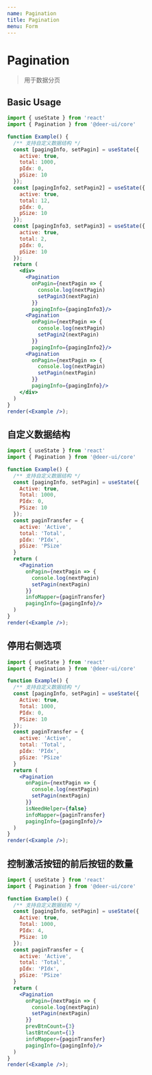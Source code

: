 ```yaml
---
name: Pagination
title: Pagination
menu: Form
---
```


# Pagination

> 用于数据分页

## Basic Usage

```jsx live noInline
import { useState } from 'react'
import { Pagination } from '@deer-ui/core'

function Example() {
  /** 支持自定义数据结构 */
  const [pagingInfo, setPagin] = useState({
    active: true,
    total: 1000,
    pIdx: 0,
    pSize: 10
  });
  const [pagingInfo2, setPagin2] = useState({
    active: true,
    total: 12,
    pIdx: 0,
    pSize: 10
  });
  const [pagingInfo3, setPagin3] = useState({
    active: true,
    total: 2,
    pIdx: 0,
    pSize: 10
  });
  return (
    <div>
      <Pagination
        onPagin={nextPagin => {
          console.log(nextPagin)
          setPagin3(nextPagin)
        }}
        pagingInfo={pagingInfo3}/>
      <Pagination
        onPagin={nextPagin => {
          console.log(nextPagin)
          setPagin2(nextPagin)
        }}
        pagingInfo={pagingInfo2}/>
      <Pagination
        onPagin={nextPagin => {
          console.log(nextPagin)
          setPagin(nextPagin)
        }}
        pagingInfo={pagingInfo}/>
    </div>
  )
}
render(<Example />);
```

## 自定义数据结构

```jsx live noInline
import { useState } from 'react'
import { Pagination } from '@deer-ui/core'

function Example() {
  /** 支持自定义数据结构 */
  const [pagingInfo, setPagin] = useState({
    Active: true,
    Total: 1000,
    PIdx: 0,
    PSize: 10
  });
  const paginTransfer = {
    active: 'Active',
    total: 'Total',
    pIdx: 'PIdx',
    pSize: 'PSize'
  }
  return (
    <Pagination
      onPagin={nextPagin => {
        console.log(nextPagin)
        setPagin(nextPagin)
      }}
      infoMapper={paginTransfer}
      pagingInfo={pagingInfo}/>
  )
}
render(<Example />);
```

## 停用右侧选项

```jsx live noInline
import { useState } from 'react'
import { Pagination } from '@deer-ui/core'

function Example() {
  /** 支持自定义数据结构 */
  const [pagingInfo, setPagin] = useState({
    Active: true,
    Total: 1000,
    PIdx: 0,
    PSize: 10
  });
  const paginTransfer = {
    active: 'Active',
    total: 'Total',
    pIdx: 'PIdx',
    pSize: 'PSize'
  }
  return (
    <Pagination
      onPagin={nextPagin => {
        console.log(nextPagin)
        setPagin(nextPagin)
      }}
      isNeedHelper={false}
      infoMapper={paginTransfer}
      pagingInfo={pagingInfo}/>
  )
}
render(<Example />);
```

## 控制激活按钮的前后按钮的数量

```jsx live noInline
import { useState } from 'react'
import { Pagination } from '@deer-ui/core'

function Example() {
  /** 支持自定义数据结构 */
  const [pagingInfo, setPagin] = useState({
    Active: true,
    Total: 1000,
    PIdx: 4,
    PSize: 10
  });
  const paginTransfer = {
    active: 'Active',
    total: 'Total',
    pIdx: 'PIdx',
    pSize: 'PSize'
  }
  return (
    <Pagination
      onPagin={nextPagin => {
        console.log(nextPagin)
        setPagin(nextPagin)
      }}
      prevBtnCount={3}
      lastBtnCount={1}
      infoMapper={paginTransfer}
      pagingInfo={pagingInfo}/>
  )
}
render(<Example />);
```
